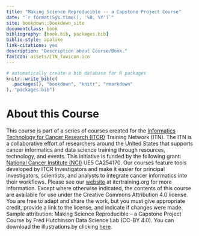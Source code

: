 ```yaml
---
title: "Making Science Reproducible -- a Capstone Project Course"
date: "`r format(Sys.time(), '%B, %Y')`"
site: bookdown::bookdown_site
documentclass: book
bibliography: [book.bib, packages.bib]
biblio-style: apalike
link-citations: yes
description: "Description about Course/Book."
favicon: assets/ITN_favicon.ico
---
```



```r
# automatically create a bib database for R packages
knitr::write_bib(c(
  .packages(), "bookdown", "knitr", "rmarkdown"
), "packages.bib")
```

# About this Course {-}

This course is part of a series of courses created for the [Informatics Technology for Cancer Research (ITCR)](https://www.cancer.gov/about-nci/organization/cssi/research/itcr) Training Network (ITN).  The ITN is a collaborative effort of researchers around the United States that supports cancer informatics and data science training through resources, technology, and events. This initiative is funded by the following grant:  [National Cancer Institute (NCI)](https://www.cancer.gov/)  UE5 CA254170. Our courses feature tools developed by ITCR Investigators and make it easier for principal investigators, scientists, and analysts to integrate cancer informatics into their workflows. Please see our [website](https://www.itcrtraining.org) at itcrtraining.org for more information. Except where otherwise indicated, the contents of this course are available for use under the Creative Commons Attribution 4.0 license. You are free to adapt and share the work, but you must give appropriate credit, provide a link to the license, and indicate if changes were made. Sample attribution: Making Science Reproducible -- a Capstone Project Course by Fred Hutchinson Data Science Lab (CC-BY 4.0). You can download the illustrations by clicking [here](https://docs.google.com/presentation/d/1ExTZsKDHKM0fIi0_tB80qd8cHvqjEDyNJp-OsnvZ19o/edit?usp=sharing).
